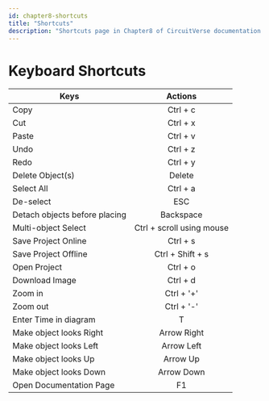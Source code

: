 ```yaml
---
id: chapter8-shortcuts
title: "Shortcuts"
description: "Shortcuts page in Chapter8 of CircuitVerse documentation."
---
```


# Keyboard Shortcuts

| Keys                            |         Actions          |
| ------------------------------- | :----------------------: |
| Copy                            |         Ctrl + c         |
| Cut                             |         Ctrl + x         |
| Paste                           |         Ctrl + v         |
| Undo                            |         Ctrl + z         |
| Redo                            |         Ctrl + y         |
| Delete Object(s)                |          Delete          |
| Select All                      |         Ctrl + a         |
| De-select                       |           ESC            |
| Detach objects before placing   |        Backspace         |
| Multi-object Select             | Ctrl + scroll using mouse|
| Save Project Online             |         Ctrl + s         |
| Save Project Offline            |     Ctrl + Shift + s     |
| Open Project                    |         Ctrl + o         |
| Download Image                  |         Ctrl + d         |
| Zoom in                         |        Ctrl + '+'        |
| Zoom out                        |        Ctrl + '-'        |
| Enter Time in diagram           |            T             |
| Make object looks Right         |       Arrow Right        |
| Make object looks Left          |        Arrow Left        |
| Make object looks Up            |         Arrow Up         |
| Make object looks Down          |        Arrow Down        |
| Open Documentation Page         |            F1            |

